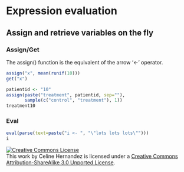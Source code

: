 Expression evaluation
================================================================================

Assign and retrieve variables on the fly
--------------------------------------------------------------------------------

### Assign/Get

The assign() function is the equivalent of the arrow '<-' operator.

```r
assign("x", mean(runif(10)))
get("x")

patientid <- "10"
assign(paste("treatment", patientid, sep=""),
       sample(c("control", "treatment"), 1))
treatment10
```

### Eval

```r
eval(parse(text=paste("i <- ", "\"lots lots lots\"")))
i
```

<a rel="license" href="http://creativecommons.org/licenses/by-sa/3.0/deed.en_US"><img alt="Creative Commons License" style="border-width:0" src="http://i.creativecommons.org/l/by-sa/3.0/80x15.png" /></a><br />This work by <span xmlns:cc="http://creativecommons.org/ns#" property="cc:attributionName">Celine Hernandez</span> is licensed under a <a rel="license" href="http://creativecommons.org/licenses/by-sa/3.0/deed.en_US">Creative Commons Attribution-ShareAlike 3.0 Unported License</a>.